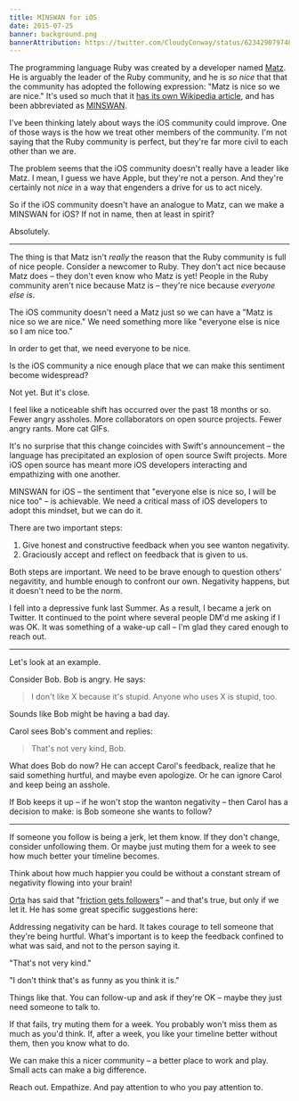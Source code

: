 ```yaml
---
title: MINSWAN for iOS
date: 2015-07-25
banner: background.png
bannerAttribution: https://twitter.com/CloudyConway/status/623429079748972544
---
```


The programming language Ruby was created by a developer named [Matz](https://en.wikipedia.org/wiki/Yukihiro_Matsumoto). He is arguably the leader of the Ruby community, and he is _so nice_ that that the community has adopted the following expression: "Matz is nice so we are nice." It's used so much that it [has its own Wikipedia article](https://en.wikipedia.org/wiki/MINASWAN), and has been abbreviated as [MINSWAN](http://blog.steveklabnik.com/posts/2011-08-19-matz-is-nice-so-we-are-nice).

I've been thinking lately about ways the iOS community could improve. One of those ways is the how we treat other members of the community. I'm not saying that the Ruby community is perfect, but they're far more civil to each other than we are.

The problem seems that the iOS community doesn't really have a leader like Matz. I mean, I guess we have Apple, but they're not a person. And they're certainly not _nice_ in a way that engenders a drive for us to act nicely.

So if the iOS community doesn't have an analogue to Matz, can we make a MINSWAN for iOS? If not in name, then at least in spirit?

Absolutely.

---

The thing is that Matz isn't _really_ the reason that the Ruby community is full of nice people. Consider a newcomer to Ruby. They don't act nice because Matz does – they don't even know who Matz is yet! People in the Ruby community aren't nice because Matz is – they're nice because _everyone else is_.

The iOS community doesn't need a Matz just so we can have a "Matz is nice so we are nice." We need something more like "everyone else is nice so I am nice too."

In order to get that, we need everyone to be nice.

Is the iOS community a nice enough place that we can make this sentiment become widespread?

Not yet. But it's close.

I feel like a noticeable shift has occurred over the past 18 months or so. Fewer angry assholes. More collaborators on open source projects. Fewer angry rants. More cat GIFs.

It's no surprise that this change coincides with Swift's announcement – the language has precipitated an explosion of open source Swift projects. More iOS open source has meant more iOS developers interacting and empathizing with one another.

MINSWAN for iOS – the sentiment that "everyone else is nice so, I will be nice too" – is achievable. We need a critical mass of iOS developers to adopt this mindset, but we can do it.

There are two important steps:

1. Give honest and constructive feedback when you see wanton negativity.
1. Graciously accept and reflect on feedback that is given to us.

Both steps are important. We need to be brave enough to question others' negavitity, and humble enough to confront our own. Negativity happens, but it doesn't need to be the norm.

I fell into a depressive funk last Summer. As a result, I became a jerk on Twitter. It continued to the point where several people DM'd me asking if I was OK. It was something of a wake-up call – I'm glad they cared enough to reach out.

---

Let's look at an example.

Consider Bob. Bob is angry. He says:

> I don't like X because it's stupid. Anyone who uses X is stupid, too.

Sounds like Bob might be having a bad day.

Carol sees Bob's comment and replies:

> That's not very kind, Bob.

What does Bob do now? He can accept Carol's feedback, realize that he said something hurtful, and maybe even apologize. Or he can ignore Carol and keep being an asshole.

If Bob keeps it up – if he won't stop the wanton negativity – then Carol has a decision to make: is Bob someone she wants to follow?

---

If someone you follow is being a jerk, let them know. If they don't change, consider unfollowing them. Or maybe just muting them for a week to see how much better your timeline becomes.

Think about how much happier you could be without a constant stream of negativity flowing into your brain!

<Tweet tweetID="624158166830477312" />

[Orta](http://twitter.com/orta) has said that "[friction gets followers](https://realm.io/news/altconf-orta-therox-being-nice-in-open-source/)" – and that's true, but only if we let it. He has some great specific suggestions here:

<SpeakerDeck deckID="84143e0681d0483d8bdb6ecc94b75bbf" />

Addressing negativity can be hard. It takes courage to tell someone that they're being hurtful. What's important is to keep the feedback confined to what was said, and not to the person saying it.

"That's not very kind."

"I don't think that's as funny as you think it is."

Things like that. You can follow-up and ask if they're OK – maybe they just need someone to talk to.

<Tweet tweetID="https://twitter.com/bontoJR/status/624207699090231297" />

If that fails, try muting them for a week. You probably won't miss them as much as you'd think. If, after a week, you like your timeline better without them, then you know what to do.

We can make this a nicer community – a better place to work and play. Small acts can make a big difference.

Reach out. Empathize. And pay attention to who you pay attention to.

